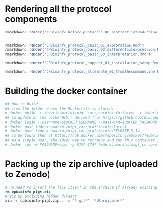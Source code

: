 # Rendering all the protocol components 

```r
rmarkdown::render("CPBioinfo_before_protocols_00_abstract_introduction_strategic_planning.Rmd")


rmarkdown::render("CPBioinfo_protocol_basic_01_exploration.Rmd")
rmarkdown::render("CPBioinfo_protocol_basic_02_differentialexpression.Rmd")
rmarkdown::render("CPBioinfo_protocol_basic_03_interpretation.Rmd")

rmarkdown::render("CPBioinfo_protocol_support_01_installation_setup.Rmd")

rmarkdown::render("CPBioinfo_protocol_alternate_01_fromthecommandline.Rmd")
```

# Building the docker container 

```bash
## How to build:
## from the folder where the Dockerfile is stored:
# docker build -t federicomarini/pigt_currprotbioinfo:latest -t federicomarini/pigt_currprotbioinfo:RELEASE_3_14 .
## To update on the DockerHub - derived from https://github.com/Bioconductor/bioconductor_docker/blob/master/.scripts/weekly_build.sh
# docker login --username=$DOCKER_USERNAME --password=$DOCKER_PASSWORD
# docker push federicomarini/pigt_currprotbioinfo:latest
# docker push federicomarini/pigt_currprotbioinfo:RELEASE_3_14
## To be found then at https://hub.docker.com/repository/docker/federicomarini/pigt_currprotbioinfo
## As a simple user, the ideal way to retrieve and run this container is by calling
# docker run -e PASSWORD=bioc -p 8787:8787 federicomarini/pigt_currprotbioinfo:RELEASE_3_14
```

# Packing up the zip archive (uploaded to Zenodo)

```bash
# no need to insert the file itself in the archive if already existing
rm cpbioinfo-pigt.zip
# zip up excluding hidden folders
zip -r cpbioinfo-pigt.zip . -x '*.git*' '*.Rproj.user*'
```

